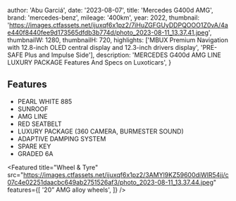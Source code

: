 
  author: 'Abu Garciá',
  date: '2023-08-07',
  title: 'Mercedes G400d AMG',
  brand: 'mercedes-benz',
  mileage: '400km',
  year: 2022,
  thumbnail: 'https://images.ctfassets.net/ijuxqf6x1pz2/7iHuZGFGUyDDPQOOO1Z0vA/4ae440f8440fee9d173565dfdb3b774d/photo_2023-08-11_13.37.41.jpeg',
  thumbnailW: 1280,
  thumbnailH: 720,
  highlights: ['MBUX Premium Navigation with 12.8-inch OLED central display and 12.3-inch drivers display', 'PRE-SAFE Plus and Impulse Side'],
  description:
    'MERCEDES G400d AMG LINE LUXURY PACKAGE Features And Specs on Luxoticars',
}


## Features
- PEARL WHITE 885
- SUNROOF
- AMG LINE
- RED SEATBELT
- LUXURY PACKAGE (360 CAMERA, BURMESTER SOUND)
- ADAPTIVE DAMPING SYSTEM
- SPARE KEY
- GRADED 6A

<Featured
  title="Wheel & Tyre"
  src="https://images.ctfassets.net/ijuxqf6x1pz2/3AMYl9KZ59600diWlR54jj/c07c4e02251daacbc649ab2751526af3/photo_2023-08-11_13.37.44.jpeg"
  features={[
    '20” AMG alloy wheels',
  ]}
/>
